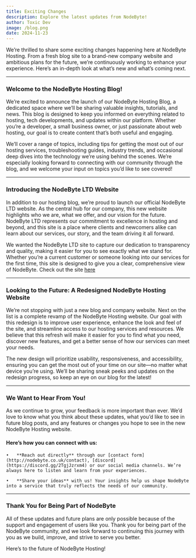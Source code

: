 ```yaml
---
title: Exciting Changes
description: Explore the latest updates from NodeByte!
author: Toxic Dev
image: /blog.png
date: 2024-11-23
---
```


We’re thrilled to share some exciting changes happening here at NodeByte Hosting. From a fresh blog site to a brand-new company website and ambitious plans for the future, we’re continuously working to enhance your experience. Here’s an in-depth look at what’s new and what’s coming next.

---

### Welcome to the NodeByte Hosting Blog!

We’re excited to announce the launch of our NodeByte Hosting Blog, a dedicated space where we’ll be sharing valuable insights, tutorials, and news. This blog is designed to keep you informed on everything related to hosting, tech developments, and updates within our platform. Whether you’re a developer, a small business owner, or just passionate about web hosting, our goal is to create content that’s both useful and engaging.

We’ll cover a range of topics, including tips for getting the most out of our hosting services, troubleshooting guides, industry trends, and occasional deep dives into the technology we’re using behind the scenes. We’re especially looking forward to connecting with our community through the blog, and we welcome your input on topics you’d like to see covered!

---

### Introducing the NodeByte LTD Website

In addition to our hosting blog, we’re proud to launch our official NodeByte LTD website. As the central hub for our company, this new website highlights who we are, what we offer, and our vision for the future. NodeByte LTD represents our commitment to excellence in hosting and beyond, and this site is a place where clients and newcomers alike can learn about our services, our story, and the team driving it all forward.

We wanted the NodeByte LTD site to capture our dedication to transparency and quality, making it easier for you to see exactly what we stand for. Whether you’re a current customer or someone looking into our services for the first time, this site is designed to give you a clear, comprehensive view of NodeByte. Check out the site [here](https://nodebyte.co.uk)

---

### Looking to the Future: A Redesigned NodeByte Hosting Website

We’re not stopping with just a new blog and company website. Next on the list is a complete revamp of the NodeByte Hosting website. Our goal with this redesign is to improve user experience, enhance the look and feel of the site, and streamline access to our hosting services and resources. We believe that this refresh will make it easier for you to find what you need, discover new features, and get a better sense of how our services can meet your needs.

The new design will prioritize usability, responsiveness, and accessibility, ensuring you can get the most out of your time on our site—no matter what device you’re using. We’ll be sharing sneak peeks and updates on the redesign progress, so keep an eye on our blog for the latest!

---

### We Want to Hear From You!

As we continue to grow, your feedback is more important than ever. We’d love to know what you think about these updates, what you’d like to see in future blog posts, and any features or changes you hope to see in the new NodeByte Hosting website.

#### Here’s how you can connect with us:
	•	**Reach out directly** through our [contact form](http://nodebyte.co.uk/contact), [discord](https://discord.gg/2TgjJzrxm4) or our social media channels. We’re always here to listen and learn from your experiences.

	•	**Share your ideas** with us! Your insights help us shape NodeByte into a service that truly reflects the needs of our community.

---

### Thank You for Being Part of NodeByte
All of these updates and future plans are only possible because of the support and engagement of users like you. Thank you for being part of the NodeByte community, and we look forward to continuing this journey with you as we build, improve, and strive to serve you better. 

Here’s to the future of NodeByte Hosting!